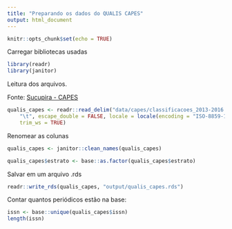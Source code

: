 ```yaml
---
title: "Preparando os dados do QUALIS CAPES"
output: html_document
---
```


```r
knitr::opts_chunk$set(echo = TRUE)
```

Carregar bibliotecas usadas
```r
library(readr)
library(janitor)
```

Leitura dos arquivos. 

Fonte: [Sucupira - CAPES](https://sucupira.capes.gov.br/sucupira/public/consultas/coleta/veiculoPublicacaoQualis/listaConsultaGeralPeriodicos.jsf)


```r
qualis_capes <- readr::read_delim("data/capes/classificacoes_2013-2016.xls", 
    "\t", escape_double = FALSE, locale = locale(encoding = "ISO-8859-1"), 
    trim_ws = TRUE)
```


Renomear as colunas
```r
qualis_capes <- janitor::clean_names(qualis_capes)
```


```r
qualis_capes$estrato <- base::as.factor(qualis_capes$estrato)
```



Salvar em um arquivo .rds
```r
readr::write_rds(qualis_capes, "output/qualis_capes.rds")
```


Contar quantos periódicos estão na base:
```r
issn <- base::unique(qualis_capes$issn)
length(issn)
```

